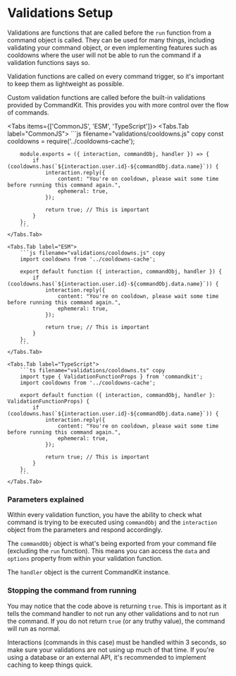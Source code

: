 
# Validations Setup

Validations are functions that are called before the `run` function from a command object is called. They can be used for many things, including validating your command object, or even implementing features such as cooldowns where the user will not be able to run the command if a validation functions says so.

Validation functions are called on every command trigger, so it's important to keep them as lightweight as possible.

<Callout>
    Custom validation functions are called before the built-in validations provided by CommandKit.
    This provides you with more control over the flow of commands.
</Callout>

<Tabs items={['CommonJS', 'ESM', 'TypeScript']}>
    <Tabs.Tab label="CommonJS">
        ```js filename="validations/cooldowns.js" copy
        const cooldowns = require('../cooldowns-cache');

        module.exports = ({ interaction, commandObj, handler }) => {
            if (cooldowns.has(`${interaction.user.id}-${commandObj.data.name}`)) {
                interaction.reply({
                    content: "You're on cooldown, please wait some time before running this command again.",
                    ephemeral: true,
                });

                return true; // This is important
            }
        };
        ```
    </Tabs.Tab>

    <Tabs.Tab label="ESM">
        ```js filename="validations/cooldowns.js" copy
        import cooldowns from '../cooldowns-cache';

        export default function ({ interaction, commandObj, handler }) {
            if (cooldowns.has(`${interaction.user.id}-${commandObj.data.name}`)) {
                interaction.reply({
                    content: "You're on cooldown, please wait some time before running this command again.",
                    ephemeral: true,
                });

                return true; // This is important
            }
        };
        ```
    </Tabs.Tab>

    <Tabs.Tab label="TypeScript">
        ```ts filename="validations/cooldowns.ts" copy
        import type { ValidationFunctionProps } from 'commandkit';
        import cooldowns from '../cooldowns-cache';

        export default function ({ interaction, commandObj, handler }: ValidationFunctionProps) {
            if (cooldowns.has(`${interaction.user.id}-${commandObj.data.name}`)) {
                interaction.reply({
                    content: "You're on cooldown, please wait some time before running this command again.",
                    ephemeral: true,
                });

                return true; // This is important
            }
        };
        ```
    </Tabs.Tab>

</Tabs>

### Parameters explained

Within every validation function, you have the ability to check what command is trying to be executed using `commandObj` and the `interaction` object from the parameters and respond accordingly.

The `commandObj` object is what's being exported from your command file (excluding the `run` function). This means you can access the `data` and `options` property from within your validation function.

The `handler` object is the current CommandKit instance.

### Stopping the command from running

You may notice that the code above is returning `true`. This is important as it tells the command handler to not run any other validations and to not run the command. If you do not return `true` (or any truthy value), the command will run as normal.

<Callout type="warning">
    Interactions (commands in this case) must be handled within 3 seconds, so make sure your
    validations are not using up much of that time. If you're using a database or an external API,
    it's recommended to implement caching to keep things quick.
</Callout>
